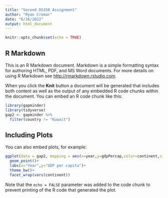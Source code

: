 ```yaml
---
title: "Second DS350 Assignment"
author: "Ryan Cromar"
date: "6/16/2022"
output: html_document
---
```


```r
knitr::opts_chunk$set(echo = TRUE)
```

## R Markdown

This is an R Markdown document. Markdown is a simple formatting syntax for authoring HTML, PDF, and MS Word documents. For more details on using R Markdown see <http://rmarkdown.rstudio.com>.

When you click the **Knit** button a document will be generated that includes both content as well as the output of any embedded R code chunks within the document. You can embed an R code chunk like this:

```r
library(gapminder)
library(tidyverse)
gap2 <- gapminder %>%
  filter(country != "Kuwait")
```

## Including Plots

You can also embed plots, for example:

```r
ggplot(data = gap2, mapping = aes(x=year,y=gdpPercap,color=continent,size=pop))+
  geom_point()+
  labs(x="Year",y="GDP per capita")+
  theme_bw()+
  facet_wrap(vars(continent)) 
```

Note that the `echo = FALSE` parameter was added to the code chunk to prevent printing of the R code that generated the plot.
